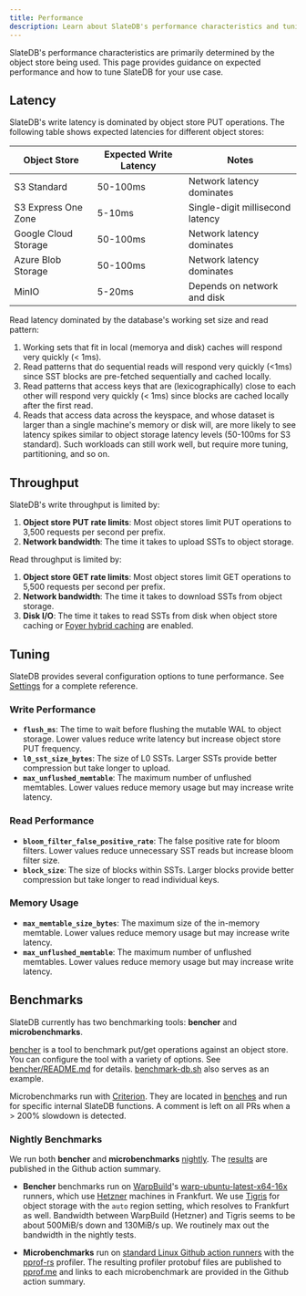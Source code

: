 ```yaml
---
title: Performance
description: Learn about SlateDB's performance characteristics and tuning
---
```


SlateDB's performance characteristics are primarily determined by the object store being used. This page provides guidance on expected performance and how to tune SlateDB for your use case.

## Latency

SlateDB's write latency is dominated by object store PUT operations. The following table shows expected latencies for different object stores:

| Object Store | Expected Write Latency | Notes |
|--------------|----------------------|-------|
| S3 Standard | 50-100ms | Network latency dominates |
| S3 Express One Zone | 5-10ms | Single-digit millisecond latency |
| Google Cloud Storage | 50-100ms | Network latency dominates |
| Azure Blob Storage | 50-100ms | Network latency dominates |
| MinIO | 5-20ms | Depends on network and disk |

Read latency dominated by the database's working set size and read pattern:

1. Working sets that fit in local (memorya and disk) caches will respond very quickly (< 1ms).
2. Read patterns that do sequential reads will respond very quickly (&lt;1ms) since SST blocks are pre-fetched sequentially and cached locally.
3. Read patterns that access keys that are (lexicographically) close to each other will respond very quickly (< 1ms) since blocks are cached locally after the first read.
4. Reads that access data across the keyspace, and whose dataset is larger than a single machine's memory or disk will, are more likely to see latency spikes similar to object storage latency levels (50-100ms for S3 standard). Such workloads can still work well, but require more tuning, partitioning, and so on.

## Throughput

SlateDB's write throughput is limited by:

1. **Object store PUT rate limits**: Most object stores limit PUT operations to 3,500 requests per second per prefix.
2. **Network bandwidth**: The time it takes to upload SSTs to object storage.

Read throughput is limited by:

1. **Object store GET rate limits**: Most object stores limit GET operations to 5,500 requests per second per prefix.
2. **Network bandwidth**: The time it takes to download SSTs from object storage.
3. **Disk I/O**: The time it takes to read SSTs from disk when object store caching or [Foyer hybrid caching](https://foyer.rs/docs/tutorial/hybrid-cache) are enabled.

## Tuning

SlateDB provides several configuration options to tune performance. See [Settings](https://docs.rs/slatedb/0.7.0/slatedb/config/struct.Settings.html) for a complete reference.

### Write Performance

* **`flush_ms`**: The time to wait before flushing the mutable WAL to object storage. Lower values reduce write latency but increase object store PUT frequency.
* **`l0_sst_size_bytes`**: The size of L0 SSTs. Larger SSTs provide better compression but take longer to upload.
* **`max_unflushed_memtable`**: The maximum number of unflushed memtables. Lower values reduce memory usage but may increase write latency.

### Read Performance

* **`bloom_filter_false_positive_rate`**: The false positive rate for bloom filters. Lower values reduce unnecessary SST reads but increase bloom filter size.
* **`block_size`**: The size of blocks within SSTs. Larger blocks provide better compression but take longer to read individual keys.

### Memory Usage

* **`max_memtable_size_bytes`**: The maximum size of the in-memory memtable. Lower values reduce memory usage but may increase write latency.
* **`max_unflushed_memtable`**: The maximum number of unflushed memtables. Lower values reduce memory usage but may increase write latency.

## Benchmarks

SlateDB currently has two benchmarking tools: **bencher** and **microbenchmarks**.

[bencher](https://github.com/slatedb/slatedb/tree/main/slatedb-bencher) is a tool to benchmark put/get operations against an object store. You can configure the tool with a variety of options. See [bencher/README.md](https://github.com/slatedb/slatedb/blob/main/slatedb-bencher/README.md) for details. [benchmark-db.sh](https://github.com/slatedb/slatedb/blob/main/slatedb-bencher/benchmark-db.sh) also serves as an example.

Microbenchmarks run with [Criterion](https://bheisler.github.io/criterion.rs/). They are located in [benches](https://github.com/slatedb/slatedb/tree/main/slatedb/benches) and run for specific internal SlateDB functions. A comment is left on all PRs when a > 200% slowdown is detected.

### Nightly Benchmarks

We run both **bencher** and **microbenchmarks** [nightly](https://github.com/slatedb/slatedb/actions/workflows/nightly.yaml). The [results](https://github.com/slatedb/slatedb/actions/workflows/nightly.yaml) are published in the Github action summary.

- **Bencher** benchmarks run on [WarpBuild](https://warpbuild.com)'s [warp-ubuntu-latest-x64-16x](https://docs.warpbuild.com/cloud-runners) runners, which use [Hetzner](https://hetzner.com/) machines in Frankfurt. We use [Tigris](https://www.tigrisdata.com/) for object storage with the `auto` region setting, which resolves to Frankfurt as well. Bandwidth between WarpBuild (Hetzner) and Tigris seems to be about 500MiB/s down and 130MiB/s up. We routinely max out the bandwidth in the nightly tests.

- **Microbenchmarks** run on [standard Linux Github action runners](https://docs.github.com/en/actions/using-github-hosted-runners/using-github-hosted-runners/about-github-hosted-runners#standard-github-hosted-runners-for-public-repositories) with the [pprof-rs](https://github.com/tikv/pprof-rs) profiler. The resulting profiler protobuf files are published to [pprof.me](https://pprof.me) and links to each microbenchmark are provided in the Github action summary.
